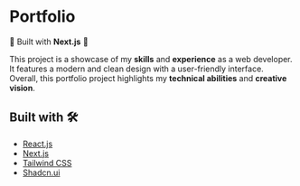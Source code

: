 
#  Portfolio 

🚀 Built with **Next.js** 🚀

This project is a showcase of my **skills** and **experience** as a web developer. It features a modern and clean design with a user-friendly interface. Overall, this portfolio project highlights my **technical abilities** and **creative vision**.


## Built with 🛠️

- [React.js](https://reactjs.org/) 
- [Next.js](https://nextjs.org/) 
- [Tailwind CSS](https://tailwindcss.com/) 
- [Shadcn.ui](https://ui.shadcn.com/) 

